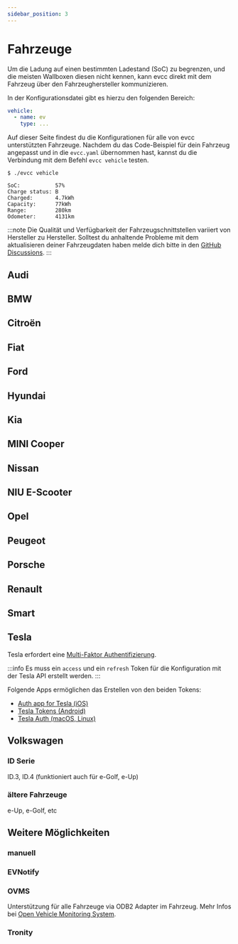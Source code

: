 ```yaml
---
sidebar_position: 3
---
```



# Fahrzeuge

Um die Ladung auf einen bestimmten Ladestand (SoC) zu begrenzen, und die meisten Wallboxen diesen nicht kennen, kann evcc direkt mit dem Fahrzeug über den Fahrzeughersteller kommunizieren.

In der Konfigurationsdatei gibt es hierzu den folgenden Bereich:

```yaml
vehicle:
  - name: ev
    type: ...
```

Auf dieser Seite findest du die Konfigurationen für alle von evcc unterstützten Fahrzeuge.
Nachdem du das Code-Beispiel für dein Fahrzeug angepasst und in die `evcc.yaml` übernommen hast, kannst du die Verbindung mit dem Befehl `evcc vehicle` testen.

```
$ ./evcc vehicle

SoC:           57%
Charge status: B
Charged:       4.7kWh
Capacity:      77kWh
Range:         280km
Odometer:      4131km
```

:::note
Die Qualität und Verfügbarkeit der Fahrzeugschnittstellen variiert von Hersteller zu Hersteller. Solltest du anhaltende Probleme mit dem aktualisieren deiner Fahrzeugdaten haben melde dich bitte in den [GitHub Discussions](https://github.com/evcc-io/evcc/discussions).
:::

## Audi

<Config part="vehicles" file="audi" />

## BMW

<Config part="vehicles" file="bmw" />

## Citroën

<Config part="vehicles" file="citroen" />

## Fiat

<Config part="vehicles" file="fiat" />

## Ford

<Config part="vehicles" file="ford" />

## Hyundai

<Config part="vehicles" file="hyundai" />

## Kia

<Config part="vehicles" file="kia" />

## MINI Cooper

<Config part="vehicles" file="mini" />

## Nissan

<Config part="vehicles" file="nissan" />

## NIU E-Scooter

<Config part="vehicles" file="niu" />

## Opel

<Config part="vehicles" file="opel" />

## Peugeot

<Config part="vehicles" file="peugeot" />

## Porsche

<Config part="vehicles" file="porsche" />

## Renault

<Config part="vehicles" file="renault" />

## Smart

<Config part="vehicles" file="smart" />

## Tesla

<Config part="vehicles" file="tesla" />

Tesla erfordert eine [Multi-Faktor Authentifizierung](https://www.tesla.com/support/multi-factor-authentication).

:::info
Es muss ein `access` und ein `refresh` Token für die Konfiguration mit der Tesla API erstellt werden. 
:::

Folgende Apps ermöglichen das Erstellen von den beiden Tokens:

- [Auth app for Tesla (iOS)](https://apps.apple.com/us/app/auth-app-for-tesla/id1552058613#?platform=iphone)
- [Tesla Tokens (Android)](https://play.google.com/store/apps/details?id=net.leveugle.teslatokens)
- [Tesla Auth (macOS, Linux)](https://github.com/adriankumpf/tesla_auth)

## Volkswagen

### ID Serie

ID.3, ID.4 (funktioniert auch für e-Golf, e-Up)

<Config part="vehicles" file="id" />

### ältere Fahrzeuge

e-Up, e-Golf, etc

<Config part="vehicles" file="vw" />

## Weitere Möglichkeiten

### manuell

<Config part="vehicles" file="custom" />

### EVNotify

<Config part="vehicles" file="custom-http-evnotify" />

### OVMS

Unterstützung für alle Fahrzeuge via ODB2 Adapter im Fahrzeug. Mehr Infos bei [Open Vehicle Monitoring System](http://api.openvehicles.com).

<Config part="vehicles" file="ovms" />

### Tronity

<Config part="vehicles" file="tronity" />
